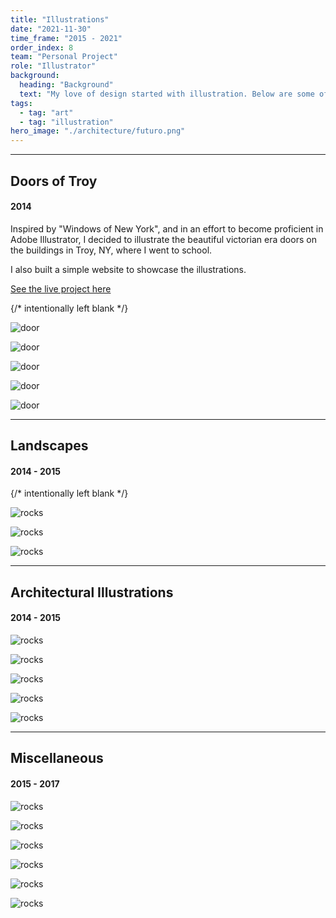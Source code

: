 ```yaml
---
title: "Illustrations"
date: "2021-11-30"
time_frame: "2015 - 2021"
order_index: 8
team: "Personal Project"
role: "Illustrator"
background:
  heading: "Background"
  text: "My love of design started with illustration. Below are some of my favorites, grouped by subject. All were made in Adobe Illustrator"
tags:
  - tag: "art"
  - tag: "illustration"
hero_image: "./architecture/futuro.png"
---
```


---

<MdxLayout col="8" offset="0">

## Doors of Troy

#### 2014

Inspired by "Windows of New York", and in an effort to become proficient in Adobe Illustrator, I decided to illustrate the beautiful victorian era doors on the buildings in Troy, NY, where I went to school.

I also built a simple website to showcase the illustrations.

<p>
  <a href='http://zachtemkin.github.io/lab/door' target='_blank'>
    See the live project here
  </a>
</p>

</MdxLayout>

<MdxLayout col='4' offset='0'>
  {/* intentionally left blank */}
</MdxLayout>

<MdxLayout col="4" offset="0">

![door](./doors/door1.png)

</MdxLayout>

<MdxLayout col="4" offset="0">

![door](./doors/door2.png)

</MdxLayout>

<MdxLayout col="4" offset="0">

![door](./doors/door3.png)

</MdxLayout>

<MdxLayout col="4" offset="0">

![door](./doors/door4.png)

</MdxLayout>

<MdxLayout col="4" offset="0">

![door](./doors/door5.png)

</MdxLayout>

---

<MdxLayout col="12" offset="0">

## Landscapes

#### 2014 - 2015

</MdxLayout>

<MdxLayout col='12' offset='0'>
  {/* intentionally left blank */}
</MdxLayout>

<MdxLayout col="7" offset="0">

![rocks](./landscapes/big-balanced-rock.png)

![rocks](./landscapes/formations.png)

</MdxLayout>

<MdxLayout col="5" offset="0">

![rocks](./landscapes/planetary-alignment.png)

</MdxLayout>

---

<MdxLayout col="12" offset="0">

## Architectural Illustrations

#### 2014 - 2015

</MdxLayout>

<MdxLayout col="6" offset="0">

![rocks](./architecture/troy-bank.png)

</MdxLayout>

<MdxLayout col="6" offset="0">

![rocks](./architecture/troy-ny.png)

</MdxLayout>

<MdxLayout col="6" offset="0">

![rocks](./architecture/futuro.png)

</MdxLayout>

<MdxLayout col="6" offset="0">

![rocks](./architecture/zenith.png)

</MdxLayout>

<MdxLayout col="6" offset="0">

![rocks](./architecture/hoc.png)

</MdxLayout>

---

<MdxLayout col="12" offset="0">

## Miscellaneous

#### 2015 - 2017

</MdxLayout>

<MdxLayout col="6" offset="0">

![rocks](./landscapes/yall-rocks-1.png)

</MdxLayout>

<MdxLayout col="6" offset="0">

![rocks](./landscapes/yall-rocks-2.png)

</MdxLayout>

<MdxLayout col="6" offset="0">

![rocks](./misc/launch.png)

</MdxLayout>

<MdxLayout col="6" offset="0">

![rocks](./misc/plant.png)

</MdxLayout>

<MdxLayout col="6" offset="0">

![rocks](./misc/ghastly.png)

</MdxLayout>

<MdxLayout col="6" offset="0">

![rocks](./misc/ivysaur.png)

</MdxLayout>
